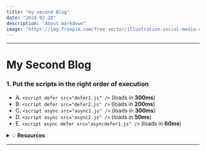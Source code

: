 ```yaml
---
title: "my second Blog"
date: "2024-02-28"
description: "About markdown"
image: "https://img.freepik.com/free-vector/illustration-social-media-concept_53876-37557.jpg?t=st=1709117858~exp=1709121458~hmac=7a50a14c532a3ab4b5305fa1fc5948bdc7b9110d09ce5543d422cd0f02513813&w=1800"
---
```


---

# My Second Blog

### 1. Put the scripts in the right order of execution

- A. `<script defer src="defer1.js" />` (loads in **300ms**)
- B. `<script defer src="defer2.js" />` (loads in **200ms**)
- C. `<script async src="async1.js" />` (loads in **300ms**)
- D. `<script async src="async2.js" />` (loads in **50ms**)
- E. `<script async defer src="asyncdefer1.js" />` (loads in **60ms**)

<details style={{cursor:"pointer"}}>
  <summary>
    💡 <b>Resources</b>
  </summary>
  <br />
  Answer: - [**Watch Answer &
  Explanation**](https://frontendmasters.com/courses/web-dev-quiz/q1-async-defer-execution-order/)
  Further reading: -
  https://html.spec.whatwg.org/multipage/scripting.html#attr-script-async -
  https://javascript.info/script-async-defer -
  https://developer.mozilla.org/en-US/docs/Web/HTML/Element/script
</details>



---
